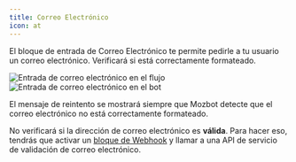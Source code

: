 ```yaml
---
title: Correo Electrónico
icon: at
---
```


El bloque de entrada de Correo Electrónico te permite pedirle a tu usuario un correo electrónico. Verificará si está correctamente formateado.

<Tabs>
  <Tab title="Flujo">
    <Frame>
      <img
        src="/images/blocks/inputs/email-flow.png"
        alt="Entrada de correo electrónico en el flujo"
        className="rounded-lg"
      />
    </Frame>
  </Tab>
  <Tab title="Bot">
    <Frame>
      <img
        src="/images/blocks/inputs/email-bot.png"
        alt="Entrada de correo electrónico en el bot"
        className="rounded-lg"
      />
    </Frame>
  </Tab>
</Tabs>

El mensaje de reintento se mostrará siempre que Mozbot detecte que el correo electrónico no está correctamente formateado.

No verificará si la dirección de correo electrónico es **válida**. Para hacer eso, tendrás que activar un [bloque de Webhook](/editor/blocks/integrations/webhook) y llamar a una API de servicio de validación de correo electrónico.
